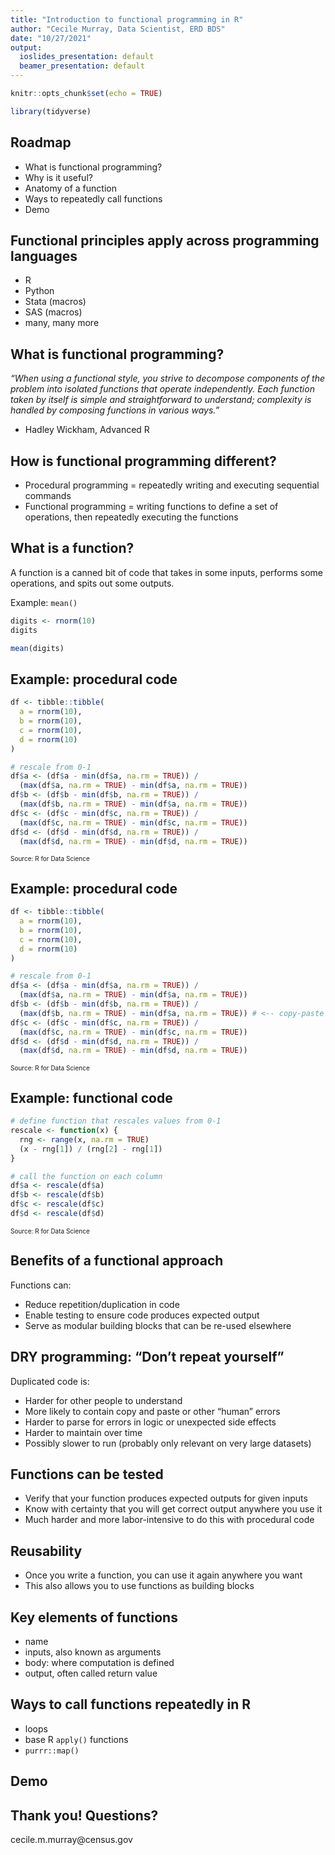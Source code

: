 ---
title: "Introduction to functional programming in R"
author: "Cecile Murray, Data Scientist, ERD BDS"
date: "10/27/2021"
output:
  ioslides_presentation: default
  beamer_presentation: default
---

```{r setup, include=FALSE}
knitr::opts_chunk$set(echo = TRUE)

library(tidyverse)
```

## Roadmap

- What is functional programming?
- Why is it useful?
- Anatomy of a function
- Ways to repeatedly call functions
- Demo

## Functional principles apply across programming languages 

- R 
- Python
- Stata (macros)
- SAS (macros)
- many, many more

## What is functional programming?

*“When using a functional style, you strive to decompose components of the problem into isolated functions that operate independently. Each function taken by itself is simple and straightforward to understand; complexity is handled by composing functions in various ways.”*

- Hadley Wickham, Advanced R  

## How is functional programming different?

- Procedural programming = repeatedly writing and executing sequential commands 
- Functional programming = writing functions to define a set of operations, then repeatedly executing the functions 

## What is a function?

A function is a canned bit of code that takes in some inputs, performs some operations, and spits out some outputs.

Example: `mean()`

```{r mean}
digits <- rnorm(10)
digits

mean(digits)
```

## Example: procedural code

```{r procedural_example}
df <- tibble::tibble(
  a = rnorm(10),
  b = rnorm(10),
  c = rnorm(10),
  d = rnorm(10)
)

# rescale from 0-1
df$a <- (df$a - min(df$a, na.rm = TRUE)) / 
  (max(df$a, na.rm = TRUE) - min(df$a, na.rm = TRUE))
df$b <- (df$b - min(df$b, na.rm = TRUE)) / 
  (max(df$b, na.rm = TRUE) - min(df$a, na.rm = TRUE))
df$c <- (df$c - min(df$c, na.rm = TRUE)) / 
  (max(df$c, na.rm = TRUE) - min(df$c, na.rm = TRUE))
df$d <- (df$d - min(df$d, na.rm = TRUE)) / 
  (max(df$d, na.rm = TRUE) - min(df$d, na.rm = TRUE))

```

<font size="1">Source: R for Data Science</font>

## Example: procedural code

```{r procedural_example_2}
df <- tibble::tibble(
  a = rnorm(10),
  b = rnorm(10),
  c = rnorm(10),
  d = rnorm(10)
)

# rescale from 0-1
df$a <- (df$a - min(df$a, na.rm = TRUE)) / 
  (max(df$a, na.rm = TRUE) - min(df$a, na.rm = TRUE)) 
df$b <- (df$b - min(df$b, na.rm = TRUE)) / 
  (max(df$b, na.rm = TRUE) - min(df$a, na.rm = TRUE)) # <-- copy-paste error!
df$c <- (df$c - min(df$c, na.rm = TRUE)) / 
  (max(df$c, na.rm = TRUE) - min(df$c, na.rm = TRUE))
df$d <- (df$d - min(df$d, na.rm = TRUE)) / 
  (max(df$d, na.rm = TRUE) - min(df$d, na.rm = TRUE))

```

<font size="1">Source: R for Data Science</font>

## Example: functional code

```{r functional_example}
# define function that rescales values from 0-1
rescale <- function(x) {
  rng <- range(x, na.rm = TRUE)
  (x - rng[1]) / (rng[2] - rng[1])
}

# call the function on each column
df$a <- rescale(df$a)
df$b <- rescale(df$b)
df$c <- rescale(df$c)
df$d <- rescale(df$d)
```

<font size="1">Source: R for Data Science</font>

## Benefits of a functional approach

Functions can:

- Reduce repetition/duplication in code
- Enable testing to ensure code produces expected output
- Serve as modular building blocks that can be re-used elsewhere  

## DRY programming: "Don't repeat yourself" 

Duplicated code is:  

- Harder for other people to understand  
- More likely to contain copy and paste or other "human" errors  
- Harder to parse for errors in logic or unexpected side effects 
- Harder to maintain over time 
- Possibly slower to run (probably only relevant on very large datasets)  

## Functions can be tested

- Verify that your function produces expected outputs for given inputs
- Know with certainty that you will get correct output anywhere you use it
- Much harder and more labor-intensive to do this with procedural code

## Reusability

- Once you write a function, you can use it again anywhere you want
- This also allows you to use functions as building blocks

## Key elements of functions

- name
- inputs, also known as arguments
- body: where computation is defined
- output, often called return value

## Ways to call functions repeatedly in R

- loops
- base R `apply()` functions
- `purrr::map()`

## Demo

## Thank you! Questions?

cecile.m.murray@census.gov

